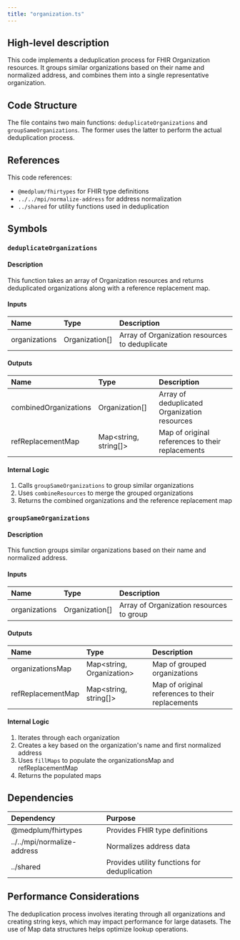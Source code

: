 ```yaml
---
title: "organization.ts"
---
```


## High-level description
This code implements a deduplication process for FHIR Organization resources. It groups similar organizations based on their name and normalized address, and combines them into a single representative organization.

## Code Structure
The file contains two main functions: `deduplicateOrganizations` and `groupSameOrganizations`. The former uses the latter to perform the actual deduplication process.

## References
This code references:
- `@medplum/fhirtypes` for FHIR type definitions
- `../../mpi/normalize-address` for address normalization
- `../shared` for utility functions used in deduplication

## Symbols

### `deduplicateOrganizations`
#### Description
This function takes an array of Organization resources and returns deduplicated organizations along with a reference replacement map.

#### Inputs
| Name | Type | Description |
|:-----|:-----|:------------|
| organizations | Organization[] | Array of Organization resources to deduplicate |

#### Outputs
| Name | Type | Description |
|:-----|:-----|:------------|
| combinedOrganizations | Organization[] | Array of deduplicated Organization resources |
| refReplacementMap | Map&lt;string, string[]&gt; | Map of original references to their replacements |

#### Internal Logic
1. Calls `groupSameOrganizations` to group similar organizations
2. Uses `combineResources` to merge the grouped organizations
3. Returns the combined organizations and the reference replacement map

### `groupSameOrganizations`
#### Description
This function groups similar organizations based on their name and normalized address.

#### Inputs
| Name | Type | Description |
|:-----|:-----|:------------|
| organizations | Organization[] | Array of Organization resources to group |

#### Outputs
| Name | Type | Description |
|:-----|:-----|:------------|
| organizationsMap | Map&lt;string, Organization&gt; | Map of grouped organizations |
| refReplacementMap | Map&lt;string, string[]&gt; | Map of original references to their replacements |

#### Internal Logic
1. Iterates through each organization
2. Creates a key based on the organization's name and first normalized address
3. Uses `fillMaps` to populate the organizationsMap and refReplacementMap
4. Returns the populated maps

## Dependencies
| Dependency | Purpose |
|:-----------|:--------|
| @medplum/fhirtypes | Provides FHIR type definitions |
| ../../mpi/normalize-address | Normalizes address data |
| ../shared | Provides utility functions for deduplication |

## Performance Considerations
The deduplication process involves iterating through all organizations and creating string keys, which may impact performance for large datasets. The use of Map data structures helps optimize lookup operations.
